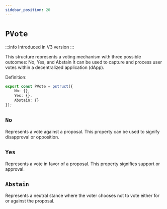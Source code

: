 ```yaml
---
sidebar_position: 20
---
```


# `PVote`

:::info
Introduced in V3 version
:::

This structure represents a voting mechanism with three possible outcomes: No, Yes, and Abstain
It can be used to capture and process user votes within a decentralized application (dApp).

Definition:

```ts
export const PVote = pstruct({
    No: {},
    Yes: {},
    Abstain: {}
});
```

## `No`
Represents a vote against a proposal. This property can be used to signify disapproval or opposition.

## `Yes`
Represents a vote in favor of a proposal. This property signifies support or approval.

## `Abstain`
Represents a neutral stance where the voter chooses not to vote either for or against the proposal.
